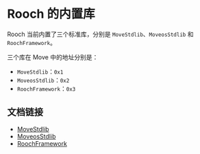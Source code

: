 # Rooch 的内置库

Rooch 当前内置了三个标准库，分别是 `MoveStdlib`、`MoveosStdlib` 和 `RoochFramework`。

三个库在 Move 中的地址分别是：

- `MoveStdlib`：`0x1`
- `MoveosStdlib`：`0x2`
- `RoochFramework`：`0x3`

## 文档链接

- [MoveStdlib](https://github.com/rooch-network/rooch/tree/main/frameworks/move-stdlib/doc)
- [MoveosStdlib](https://github.com/rooch-network/rooch/tree/main/frameworks/moveos-stdlib/doc)
- [RoochFramework](https://github.com/rooch-network/rooch/tree/main/frameworks/rooch-framework/doc)
